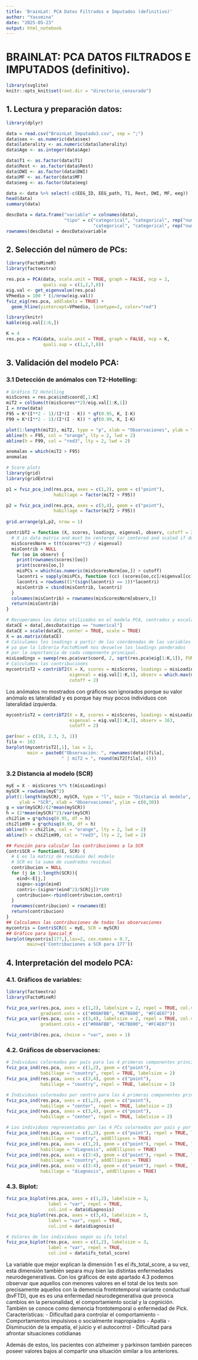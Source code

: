 ---
title: 'BrainLat: PCA Datos Filtrados e Imputados (definitivo)'
author: "Yassmina"
date: "2025-05-23"
output: html_notebook
---

# BRAINLAT: PCA DATOS FILTRADOS E IMPUTADOS (definitivo).

```{r setup, include=FALSE}
library(svglite)
knitr::opts_knit$set(root.dir = "directorio_censurado")
```

## 1. Lectura y preparación datos:
```{r}
library(dplyr)

data = read.csv("BrainLat_Imputado3.csv", sep = ";")
data$sex <- as.numeric(data$sex)
data$laterality <- as.numeric(data$laterality)
data$Age <- as.integer(data$Age)

data$T1 <- as.factor(data$T1)
data$Rest <- as.factor(data$Rest)
data$DWI <- as.factor(data$DWI)
data$MF <- as.factor(data$MF)
data$eeg <- as.factor(data$eeg)

data <- data %>% select(-c(EEG_ID, EEG_path, T1, Rest, DWI, MF, eeg))
head(data)
summary(data)
```

```{r}
descData = data.frame("variable" = colnames(data),
                      "tipo" = c("categorical", "categorical", rep("numerical", 4), 
                                 "categorical", "categorical", rep("numerical", 11)), stringsAsFactors = FALSE)
rownames(descData) = descData$variable
```

## 2. Selección del número de PCs:
```{r}
library(FactoMineR)
library(factoextra)

res.pca = PCA(data, scale.unit = TRUE, graph = FALSE, ncp = 2, 
              quali.sup = c(1,2,7,8))
eig.val <- get_eigenvalue(res.pca)
VPmedio = 100 * (1/nrow(eig.val))
fviz_eig(res.pca, addlabels = TRUE) +
  geom_hline(yintercept=VPmedio, linetype=2, color="red")
```
```{r}
library(knitr)
kable(eig.val[1:6,])
```
```{r}
K = 4
res.pca = PCA(data, scale.unit = TRUE, graph = FALSE, ncp = K, 
              quali.sup = c(1,2,7,8))
```

## 3. Validación del modelo PCA:

### 3.1 Detección de anómalos con T2-Hotelling:
```{r}
# Gráfico T2 Hotelling
misScores = res.pca$ind$coord[,1:K]
miT2 = colSums(t(misScores**2)/eig.val[1:K,1])
I = nrow(data)
F95 = K*(I**2 - 1)/(I*(I - K)) * qf(0.95, K, I-K)
F99 = K*(I**2 - 1)/(I*(I - K)) * qf(0.99, K, I-K)

plot(1:length(miT2), miT2, type = "p", xlab = "Observaciones", ylab = "T2")
abline(h = F95, col = "orange", lty = 2, lwd = 2)
abline(h = F99, col = "red3", lty = 2, lwd = 2)
```
```{r}
anomalas = which(miT2 > F95)
anomalas
```
```{r}
# Score plots
library(grid)
library(gridExtra)

p1 = fviz_pca_ind(res.pca, axes = c(1,2), geom = c("point"),
                  habillage = factor(miT2 > F95))

p2 = fviz_pca_ind(res.pca, axes = c(3,4), geom = c("point"), 
                  habillage = factor(miT2 > F95))
  
grid.arrange(p1,p2, nrow = 1)
```
```{r}
contribT2 = function (X, scores, loadings, eigenval, observ, cutoff = 2) {
  # X is data matrix and must be centered (or centered and scaled if data were scaled)
  misScoresNorm = t(t(scores**2) / eigenval)
  misContrib = NULL
  for (oo in observ) {
    print(rownames(scores)[oo])
    print(scores[oo,])
    misPCs = which(as.numeric(misScoresNorm[oo,]) > cutoff)
    lacontri = sapply(misPCs, function (cc) (scores[oo,cc]/eigenval[cc])*loadings[,cc]*X[oo,])
    lacontri = rowSums((1*(sign(lacontri) == 1))*lacontri)
    misContrib = cbind(misContrib, lacontri)
  }
  colnames(misContrib) = rownames(misScoresNorm[observ,])
  return(misContrib)
}
```

```{r}
# Recuperamos los datos utilizados en el modelo PCA, centrados y escalados
dataCE = data[,descData$tipo == "numerical"]
dataCE = scale(dataCE, center = TRUE, scale = TRUE)
X = as.matrix(dataCE)
# Calculamos los loadings a partir de las coordenadas de las variables
# ya que la librería FactoMineR nos devuelve los loadings ponderados 
# por la importancia de cada componente principal.
misLoadings = sweep(res.pca$var$coord, 2, sqrt(res.pca$eig[1:K,1]), FUN="/")
# Calculamos las contribuciones
mycontrisT2 = contribT2(X = X, scores = misScores, loadings = misLoadings, 
                        eigenval = eig.val[1:K,1], observ = which.max(miT2),
                        cutoff = 2)
```

Los anómalos no mostrados con gráficos son ignorados porque su valor anómalo es lateralidad y es porque hay muy pocos individuos con lateralidad izquierda.
```{r}
mycontrisT2 = contribT2(X = X, scores = misScores, loadings = misLoadings, 
                        eigenval = eig.val[1:K,1], observ = 163,
                        cutoff = 2)

par(mar = c(10, 2.3, 3, 1))
fila <- 163
barplot(mycontrisT2[,1], las = 2,
        main = paste0("Observación: ", rownames(data)[fila], 
                     " | miT2 = ", round(miT2[fila], 4)))
```

### 3.2 Distancia al modelo (SCR)
```{r}
myE = X - misScores %*% t(misLoadings) 
mySCR = rowSums(myE^2)  
plot(1:length(mySCR), mySCR, type = "l", main = "Distancia al modelo", 
     ylab = "SCR", xlab = "Observaciones", ylim = c(0,30))
g = var(mySCR)/(2*mean(mySCR))
h = (2*mean(mySCR)^2)/var(mySCR)
chi2lim = g*qchisq(0.95, df = h)
chi2lim99 = g*qchisq(0.99, df = h)
abline(h = chi2lim, col = "orange", lty = 2, lwd = 2)
abline(h = chi2lim99, col = "red3", lty = 2, lwd = 2)
```
```{r}
## Función para calcular las contribuciones a la SCR
ContriSCR = function(E, SCR) {
  # E es la matriz de residuos del modelo 
  # SCR es la suma de cuadrados residual
  contribucion = NULL
  for (j in 1:length(SCR)){
    eind<-E[j,]
    signo<-sign(eind)
    contri<-(signo*(eind^2)/SCR[j])*100
    contribucion<-rbind(contribucion,contri)
  }
  rownames(contribucion) = rownames(E)
  return(contribucion)
}
## Calculamos las contribuciones de todas las observaciones
mycontris = ContriSCR(E = myE, SCR = mySCR)
## Gráfico para Special_K
barplot(mycontris[177,],las=2, cex.names = 0.7,
        main=c('Contribuciones a SCR para 177'))
```

## 4. Interpretación del modelo PCA:

### 4.1. Gráficos de variables:
```{r}
library(factoextra)
library(FactoMineR)

fviz_pca_var(res.pca, axes = c(1,2), labelsize = 2, repel = TRUE, col.var = "contrib",
             gradient.cols = c("#00AFBB", "#E7B800", "#FC4E07"))
fviz_pca_var(res.pca, axes = c(3,4), labelsize = 2, repel = TRUE, col.var = "contrib",
             gradient.cols = c("#00AFBB", "#E7B800", "#FC4E07"))
```
```{r}
fviz_contrib(res.pca, choice = "var", axes = 1)
```

### 4.2. Gráficos de observaciones:
```{r}
# Individuos coloreados por país para las 4 primeras componentes principales
fviz_pca_ind(res.pca, axes = c(1,2), geom = c("point"), 
             habillage = "country", repel = TRUE, labelsize = 2)
fviz_pca_ind(res.pca, axes = c(3,4), geom = c("point"), 
             habillage = "country", repel = TRUE, labelsize = 2)
```
```{r}
# Individuos coloreados por centro para las 4 primeras componentes principales
fviz_pca_ind(res.pca, axes = c(1,2), geom = c("point"), 
             habillage = "center", repel = TRUE, labelsize = 2)
fviz_pca_ind(res.pca, axes = c(3,4), geom = c("point"), 
             habillage = "center", repel = TRUE, labelsize = 2)
```

```{r}
# Los individuos representados por las 4 PCs coloreados por país y por enfermedad
fviz_pca_ind(res.pca, axes = c(1,2), geom = c("point"), repel = TRUE, labelsize = 2,
             habillage = "country", addEllipses = TRUE)
fviz_pca_ind(res.pca, axes = c(1,2), geom = c("point"), repel = TRUE, labelsize = 2, 
             habillage = "diagnosis", addEllipses = TRUE)
fviz_pca_ind(res.pca, axes = c(3:4), geom = c("point"), repel = TRUE, labelsize = 2,
             habillage = "country", addEllipses = TRUE)
fviz_pca_ind(res.pca, axes = c(3:4), geom = c("point"), repel = TRUE, labelsize = 2, 
             habillage = "diagnosis", addEllipses = TRUE)

```

### 4.3. Biplot:
```{r}
fviz_pca_biplot(res.pca, axes = c(1,2), labelsize = 3,
                label = "var", repel = TRUE, 
                col.ind = data$diagnosis)
fviz_pca_biplot(res.pca, axes = c(3,4), labelsize = 3,
                label = "var", repel = TRUE, 
                col.ind = data$diagnosis)
```
```{r}
# Valores de los individuos según su ifs total
fviz_pca_biplot(res.pca, axes = c(1,2), labelsize = 3,
                label = "var", repel = TRUE, 
                col.ind = data$ifs_total_score)
```
La variable que mejor explican la dimensión 1 es el ifs_total_score, a su vez, esta dimensión también separa muy bien las distintas enfermedades neurodegenerativas. Con los gráficos de este apartado 4.3 podemos observar que aquellos con menores valores en el total de los tests son precisamente aquellos con la demencia frontotemporal variante conductual (bvFTD), que es es una enfermedad neurodegenerativa que provoca cambios en la personalidad, el comportamiento social y la cognición. También se conoce como demencia frontotemporal o enfermedad de Pick. 
Características:
- Dificultad para controlar el comportamiento
- Comportamientos impulsivos o socialmente inapropiados
- Apatía
- Disminución de la empatía, el juicio y el autocontrol
- Dificultad para afrontar situaciones cotidianas

Además de estos, los pacientes con alzheimer y parkinson también parecen poseer valores bajos al compartir una situación similar a los anteriores.




